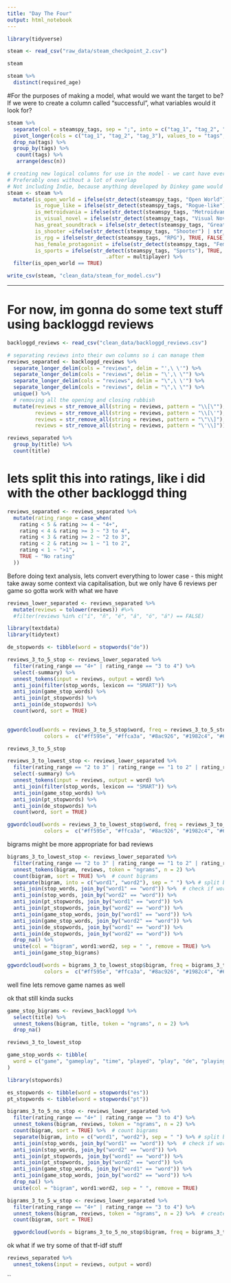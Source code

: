 ```yaml
---
title: "Day The Four"
output: html_notebook
---
```


```r
library(tidyverse)
```

```r
steam <- read_csv("raw_data/steam_checkpoint_2.csv")
```

```r
steam
```

```r
steam %>% 
  distinct(required_age)
```

#For the purposes of making a model, what would we want the target to be? If we were to create a column called "successful", what variables would it look for?

```r

steam %>%
  separate(col = steamspy_tags, sep = ";", into = c("tag_1", "tag_2", "tag_3")) %>% 
  pivot_longer(cols = c("tag_1", "tag_2", "tag_3"), values_to = "tags", names_to = "drop_me") %>% 
  drop_na(tags) %>% 
  group_by(tags) %>% 
   count(tags) %>% 
   arrange(desc(n)) 


```

```r
# creating new logical columns for use in the model - we cant have every genre/tag, so a selection of a few will have to do
# Preferably ones without a lot of overlap
# Not including Indie, because anything developed by Dinkey game would be Indie by default - It's a tag that doesnt really describe anything about the game
steam <- steam %>% 
  mutate(is_open_world = ifelse(str_detect(steamspy_tags, "Open World"), TRUE, FALSE),
         is_rogue_like = ifelse(str_detect(steamspy_tags, "Rogue-like"), TRUE, FALSE),
         is_metroidvania = ifelse(str_detect(steamspy_tags, "Metroidvania"), TRUE, FALSE),
         is_visual_novel = ifelse(str_detect(steamspy_tags, "Visual Novel"), TRUE, FALSE),
         has_great_soundtrack = ifelse(str_detect(steamspy_tags, "Great Soundtrack"), TRUE, FALSE),
         is_shooter =ifelse(str_detect(steamspy_tags, "Shooter") | str_detect(steamspy_tags, "FPS") | str_detect(steamspy_tags, "Third-Person Shooter"), TRUE, FALSE),
         is_rpg = ifelse(str_detect(steamspy_tags, "RPG"), TRUE, FALSE),
         has_female_protagonist = ifelse(str_detect(steamspy_tags, "Female Protagonist"), TRUE, FALSE),
         is_sports = ifelse(str_detect(steamspy_tags, "Sports"), TRUE, FALSE), 
                                .after = multiplayer) %>% 
  filter(is_open_world == TRUE)

```


```r
write_csv(steam, "clean_data/steam_for_model.csv")
```

____________________________________

# For now, im gonna do some text stuff using backloggd reviews

```r
backloggd_reviews <- read_csv("clean_data/backloggd_reviews.csv")
```

```r
# separating reviews into their own columns so i can manage them
reviews_separated <- backloggd_reviews %>% 
  separate_longer_delim(cols = "reviews", delim = "',\ \'") %>% 
  separate_longer_delim(cols = "reviews", delim = "\',\ \"") %>% 
  separate_longer_delim(cols = "reviews", delim = "\",\ \'") %>%  
  separate_longer_delim(cols = "reviews", delim = "\",\ \"") %>% 
  unique() %>% 
  # removing all the opening and closing rubbish
  mutate(reviews = str_remove_all(string = reviews, pattern = "\\[\""),
         reviews = str_remove_all(string = reviews, pattern = "\\[\'"),
         reviews = str_remove_all(string = reviews, pattern = "\"\\]"),
         reviews = str_remove_all(string = reviews, pattern = "\'\\]")) 

```

```r
reviews_separated %>% 
  group_by(title) %>% 
  count(title)
```

# lets split this into ratings, like i did with the other backloggd thing
```r
reviews_separated <- reviews_separated %>% 
  mutate(rating_range = case_when(
    rating < 5 & rating >= 4 ~ "4+",
    rating < 4 & rating >= 3 ~ "3 to 4",
    rating < 3 & rating >= 2 ~ "2 to 3",
    rating < 2 & rating >= 1 ~ "1 to 2",
    rating < 1 ~ ">1",
    TRUE ~ "No rating"
  ))
```

Before doing text analysis, lets convert everything to lower case - this might take away some context via capitalisation, but we only have
6 reviews per game so gotta work with what we have

```r
reviews_lower_separated <- reviews_separated %>% 
  mutate(reviews = tolower(reviews)) #%>% 
  #filter(reviews %in% c("í", "ñ", "é", "á", "ó", "á") == FALSE)
```

```r
library(textdata)
library(tidytext)
```

```r
de_stopwords <- tibble(word = stopwords("de"))

reviews_3_to_5_stop <- reviews_lower_separated %>% 
  filter(rating_range == "4+" | rating_range == "3 to 4") %>% 
  select(-summary) %>% 
  unnest_tokens(input = reviews, output = word) %>% 
  anti_join(filter(stop_words, lexicon == "SMART")) %>% 
  anti_join(game_stop_words) %>% 
  anti_join(pt_stopwords) %>% 
  anti_join(de_stopwords) %>% 
  count(word, sort = TRUE)
  
```

```r
ggwordcloud(words = reviews_3_to_5_stop$word, freq = reviews_3_to_5_stop$n, random.color = TRUE, 
            colors =  c("#ff595e", "#ffca3a", "#8ac926", "#1982c4", "#6a4c93"), min.freq = 10)
```

```r
reviews_3_to_5_stop
```
```r
reviews_3_to_lowest_stop <- reviews_lower_separated %>% 
  filter(rating_range == "2 to 3" | rating_range == "1 to 2" | rating_range == ">1") %>% 
  select(-summary) %>% 
  unnest_tokens(input = reviews, output = word) %>% 
  anti_join(filter(stop_words, lexicon == "SMART")) %>% 
  anti_join(game_stop_words) %>% 
  anti_join(pt_stopwords) %>% 
  anti_join(de_stopwords) %>% 
  count(word, sort = TRUE)

```

```r
ggwordcloud(words = reviews_3_to_lowest_stop$word, freq = reviews_3_to_lowest_stop$n, random.color = TRUE, 
            colors =  c("#ff595e", "#ffca3a", "#8ac926", "#1982c4", "#6a4c93"), min.freq = 5)
```
bigrams might be more appropriate for bad reviews

```r
bigrams_3_to_lowest_stop <- reviews_lower_separated %>% 
  filter(rating_range == "2 to 3" | rating_range == "1 to 2" | rating_range == ">1") %>% 
  unnest_tokens(bigram, reviews, token = "ngrams", n = 2) %>% 
  count(bigram, sort = TRUE) %>%  # count bigrams
  separate(bigram, into = c("word1", "word2"), sep = " ") %>% # split bigrams into two seperate columns
  anti_join(stop_words, join_by("word1" == "word")) %>%  # check if word1 of bigram is a stop word
  anti_join(stop_words, join_by("word2" == "word")) %>% 
  anti_join(pt_stopwords, join_by("word1" == "word")) %>% 
  anti_join(pt_stopwords, join_by("word2" == "word")) %>% 
  anti_join(game_stop_words, join_by("word1" == "word")) %>% 
  anti_join(game_stop_words, join_by("word2" == "word")) %>% 
  anti_join(de_stopwords, join_by("word1" == "word")) %>% 
  anti_join(de_stopwords, join_by("word2" == "word")) %>% 
  drop_na() %>% 
  unite(col = "bigram", word1:word2, sep = " ", remove = TRUE) %>% 
  anti_join(game_stop_bigrams)
```

```r
ggwordcloud(words = bigrams_3_to_lowest_stop$bigram, freq = bigrams_3_to_lowest_stop$n, random.color = TRUE, 
            colors =  c("#ff595e", "#ffca3a", "#8ac926", "#1982c4", "#6a4c93"), min.freq = 1)
```
well fine lets remove game names as well

ok that still kinda sucks

```r
game_stop_bigrams <- reviews_backloggd %>% 
  select(title) %>% 
  unnest_tokens(bigram, title, token = "ngrams", n = 2) %>% 
  drop_na()
```


```r
reviews_3_to_lowest_stop
```
```r
game_stop_words <- tibble(
  word = c("game", "gameplay", "time", "played", "play", "de", "playing", "jogo", "é", "games") # lets try doing n-grams before populating this
)
```


```r
library(stopwords)

es_stopwords <- tibble(word = stopwords("es"))
pt_stopwords <- tibble(word = stopwords("pt"))
```


```r
bigrams_3_to_5_no_stop <- reviews_lower_separated %>% 
  filter(rating_range == "4+" | rating_range == "3 to 4") %>% 
  unnest_tokens(bigram, reviews, token = "ngrams", n = 2) %>% 
  count(bigram, sort = TRUE) %>%  # count bigrams
  separate(bigram, into = c("word1", "word2"), sep = " ") %>% # split bigrams into two seperate columns
  anti_join(stop_words, join_by("word1" == "word")) %>%  # check if word1 of bigram is a stop word
  anti_join(stop_words, join_by("word2" == "word")) %>% 
  anti_join(pt_stopwords, join_by("word1" == "word")) %>% 
  anti_join(pt_stopwords, join_by("word2" == "word")) %>% 
  anti_join(game_stop_words, join_by("word1" == "word")) %>% 
  anti_join(game_stop_words, join_by("word2" == "word")) %>% 
  drop_na() %>% 
  unite(col = "bigram", word1:word2, sep = " ", remove = TRUE)

bigrams_3_to_5_w_stop <- reviews_lower_separated %>% 
  filter(rating_range == "4+" | rating_range == "3 to 4") %>% 
  unnest_tokens(bigram, reviews, token = "ngrams", n = 2) %>%  # create bigrams
  count(bigram, sort = TRUE) 

```


```r
  ggwordcloud(words = bigrams_3_to_5_no_stop$bigram, freq = bigrams_3_to_5_no_stop$n, random.color = TRUE, colors =  c("#ff595e", "#ffca3a", "#8ac926", "#1982c4", "#6a4c93"))
```

ok what if we try some of that tf-idf stuff

```r
reviews_separated %>% 
  unnest_tokens(input = reviews, output = word)
```
``
